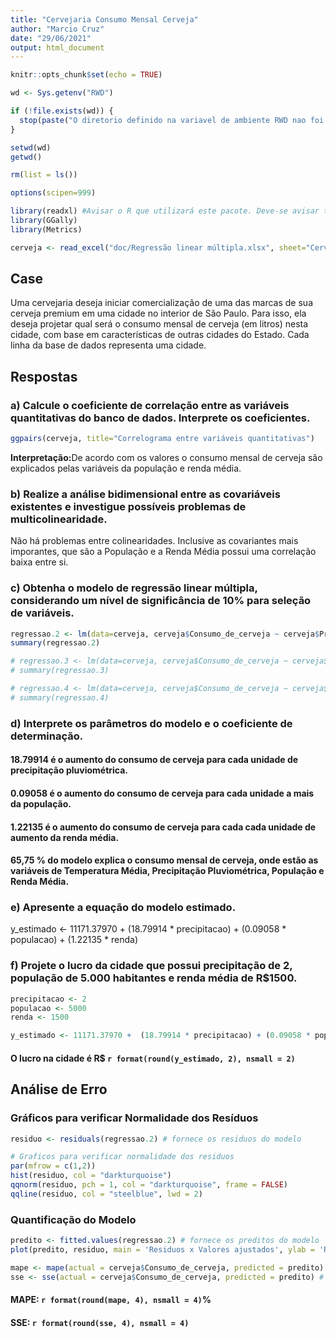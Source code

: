 ```yaml
---
title: "Cervejaria Consumo Mensal Cerveja"
author: "Marcio Cruz"
date: "29/06/2021"
output: html_document
---
```


```r
knitr::opts_chunk$set(echo = TRUE)

wd <- Sys.getenv("RWD")

if (!file.exists(wd)) {
  stop(paste("O diretorio definido na variavel de ambiente RWD nao foi encontrado",wd, sep="="))
} 

setwd(wd)
getwd()

rm(list = ls())

options(scipen=999)

library(readxl) #Avisar o R que utilizará este pacote. Deve-se avisar toda vez que abrir o R
library(GGally)
library(Metrics)

cerveja <- read_excel("doc/Regressão linear múltipla.xlsx", sheet="Cerveja")
```
## Case 
Uma cervejaria deseja iniciar comercialização de uma das marcas de sua cerveja premium em uma cidade no interior de São Paulo. Para isso, ela deseja projetar qual será o consumo mensal de cerveja (em litros) nesta cidade, com base em características de outras cidades do Estado. Cada linha da base de dados representa uma cidade.

## Respostas
### a) Calcule o coeficiente de correlação entre as variáveis quantitativas do banco de dados. Interprete os coeficientes.
```r
ggpairs(cerveja, title="Correlograma entre variáveis quantitativas") 
```

**Interpretação:**De acordo com os valores o consumo mensal de cerveja são explicados pelas variáveis da população e renda média.

### b) Realize a análise bidimensional entre as covariáveis existentes e investigue possíveis problemas de multicolinearidade.
Não há problemas entre colinearidades. Inclusive as covariantes mais imporantes, que são a População e a Renda Média possui uma correlação baixa entre si.

### c) Obtenha o modelo de regressão linear múltipla, considerando um nível de significância de 10% para seleção de variáveis.
```r
regressao.2 <- lm(data=cerveja, cerveja$Consumo_de_cerveja ~ cerveja$Precipitacao + cerveja$População + cerveja$Renda_Media)
summary(regressao.2)

# regressao.3 <- lm(data=cerveja, cerveja$Consumo_de_cerveja ~ cerveja$População + cerveja$Renda_Media)
# summary(regressao.3)

# regressao.4 <- lm(data=cerveja, cerveja$Consumo_de_cerveja ~ cerveja$Temperatura_Media + cerveja$População + cerveja$Renda_Media)
# summary(regressao.4)

```


### d) Interprete os parâmetros do modelo e o coeficiente de determinação.

#### 18.79914 é o aumento do consumo de cerveja para cada unidade de precipitação pluviométrica.
#### 0.09058 é o aumento do consumo de cerveja para cada unidade a mais da população.
#### 1.22135 é o aumento do consumo de cerveja para cada cada unidade de aumento da renda média.
#### 65,75 % do modelo explica o consumo mensal de cerveja, onde estão as variáveis de Temperatura Média, Precipitação Pluviométrica, População e Renda Média.


### e) Apresente a equação do modelo estimado.
y_estimado <- 11171.37970  + (18.79914 * precipitacao) + (0.09058 * populacao) + (1.22135 * renda)

### f) Projete o lucro da cidade que possui precipitação de 2, população de 5.000 habitantes e renda média de R$1500.
```r
precipitacao <- 2
populacao <- 5000
renda <- 1500

y_estimado <- 11171.37970 +  (18.79914 * precipitacao) + (0.09058 * populacao) + (1.22135 * renda)
```
#### O lucro na cidade é R$ `r format(round(y_estimado, 2), nsmall = 2)`

## Análise de Erro
### Gráficos para verificar Normalidade dos Resíduos
```r
residuo <- residuals(regressao.2) # fornece os residuos do modelo

# Graficos para verificar normalidade dos residuos
par(mfrow = c(1,2))
hist(residuo, col = "darkturquoise")
qqnorm(residuo, pch = 1, col = "darkturquoise", frame = FALSE)
qqline(residuo, col = "steelblue", lwd = 2)
```

### Quantificação do Modelo

```r
predito <- fitted.values(regressao.2) # fornece os preditos do modelo
plot(predito, residuo, main = 'Residuos x Valores ajustados', ylab = 'Residuos', col = "darkturquoise")

mape <- mape(actual = cerveja$Consumo_de_cerveja, predicted = predito) # Soma dos quadrados dos residuos
sse <- sse(actual = cerveja$Consumo_de_cerveja, predicted = predito) # Avalia a média absoluta dos resíudos, rem relação ao valor original da resposta y
```
#### MAPE: `r format(round(mape, 4), nsmall = 4)`%
#### SSE: `r format(round(sse, 4), nsmall = 4)`

